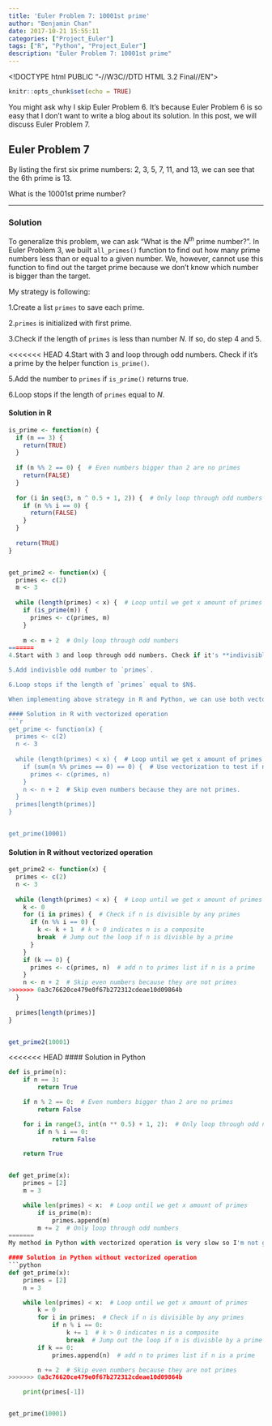```yaml
---
title: 'Euler Problem 7: 10001st prime'
author: "Benjamin Chan"
date: 2017-10-21 15:55:11
categories: ["Project_Euler"]
tags: ["R", "Python", "Project_Euler"]
description: "Euler Problem 7: 10001st prime"
---
```


<!DOCTYPE html PUBLIC "-//W3C//DTD HTML 3.2 Final//EN">
<html>
<head>
<title>Mathedemo</title>
<script type="text/x-mathjax-config">
  MathJax.Hub.Config({tex2jax: {inlineMath: [['$','$'], ['\\(','\\)']]}});
</script>
<script type="text/javascript" async
  src="https://cdnjs.cloudflare.com/ajax/libs/mathjax/2.7.2/MathJax.js?config=TeX-MML-AM_CHTML">
</script>
</head>

```r
knitr::opts_chunk$set(echo = TRUE)
```

You might ask why I skip Euler Problem 6. It's because Euler Problem 6 is so easy that I don't want to write a blog about its solution. In this post, we will discuss Euler Problem 7.

## Euler Problem 7

By listing the first six prime numbers: 2, 3, 5, 7, 11, and 13, we can see that the 6th prime is 13. 

What is the 10001st prime number?

---

### Solution

To generalize this problem, we can ask "What is the $N^{th}$ prime number?". In Euler Problem 3, we built `all_primes()` function to find out how many prime numbers less than or equal to a given number. We, however, cannot use this function to find out the target prime because we don't know which number is bigger than the target.

My strategy is following:

1.Create a list `primes` to save each prime.

2.`primes` is initialized with first prime.

3.Check if the length of `primes` is less than number $N$. If so, do step 4 and 5.

<<<<<<< HEAD
4.Start with 3 and loop through odd numbers. Check if it's a prime by the helper function `is_prime()`.

5.Add the number to `primes` if `is_prime()` returns true.

6.Loop stops if the length of `primes` equal to $N$.


#### Solution in R
```r
is_prime <- function(n) {
  if (n == 3) {
    return(TRUE)
  }
  
  if (n %% 2 == 0) {  # Even numbers bigger than 2 are no primes
    return(FALSE)
  }
  
  for (i in seq(3, n ^ 0.5 + 1, 2)) {  # Only loop through odd numbers
    if (n %% i == 0) {
      return(FALSE)
    }
  }
  
  return(TRUE)
}


get_prime2 <- function(x) {
  primes <- c(2)
  m <- 3
  
  while (length(primes) < x) {  # Loop until we get x amount of primes
    if (is_prime(m)) {
      primes <- c(primes, m)
    }
    
    m <- m + 2  # Only loop through odd numbers
=======
4.Start with 3 and loop through odd numbers. Check if it's **indivisible** by primes in `primes`.

5.Add indivisble odd number to `primes`.

6.Loop stops if the length of `primes` equal to $N$.

When implementing above strategy in R and Python, we can use both vectorized operation and for loop.

#### Solution in R with vectorized operation
```r
get_prime <- function(x) {
  primes <- c(2)
  n <- 3
  
  while (length(primes) < x) {  # Loop until we get x amount of primes
    if (sum(n %% primes == 0) == 0) {  # Use vectorization to test if n is a composite number
      primes <- c(primes, n)
    }
    n <- n + 2  # Skip even numbers because they are not primes.
  }
  primes[length(primes)]
}


get_prime(10001)
```

#### Solution in R without vectorized operation
```r
get_prime2 <- function(x) {
  primes <- c(2)
  n <- 3
  
  while (length(primes) < x) {  # Loop until we get x amount of primes
    k <- 0
    for (i in primes) {  # Check if n is divisible by any primes
      if (n %% i == 0) {
        k <- k + 1  # k > 0 indicates n is a composite
        break  # Jump out the loop if n is divisble by a prime
      }
    }
    if (k == 0) {
      primes <- c(primes, n)  # add n to primes list if n is a prime
    }
    n <- n + 2  # Skip even numbers because they are not primes
>>>>>>> 0a3c76620ce479e0f67b272312cdeae10d09864b
  }
  
  primes[length(primes)]
}


get_prime2(10001)
```

<<<<<<< HEAD
#### Solution in Python
```python
def is_prime(n):
    if n == 3:
        return True

    if n % 2 == 0:  # Even numbers bigger than 2 are no primes
        return False

    for i in range(3, int(n ** 0.5) + 1, 2):  # Only loop through odd numbers
        if n % i == 0:
            return False

    return True


def get_prime(x):
    primes = [2]
    m = 3

    while len(primes) < x:  # Loop until we get x amount of primes
        if is_prime(m):
            primes.append(m)
        m += 2  # Only loop through odd numbers
=======
My method in Python with vectorized operation is very slow so I'm not going to include it here.

#### Solution in Python without vectorized operation
```python
def get_prime(x):
    primes = [2]
    n = 3

    while len(primes) < x:  # Loop until we get x amount of primes
        k = 0
        for i in primes:  # Check if n is divisible by any primes
            if n % i == 0:
                k += 1  # k > 0 indicates n is a composite
                break  # Jump out the loop if n is divisble by a prime
        if k == 0:
            primes.append(n)  # add n to primes list if n is a prime

        n += 2  # Skip even numbers because they are not primes
>>>>>>> 0a3c76620ce479e0f67b272312cdeae10d09864b

    print(primes[-1])


get_prime(10001)
```

